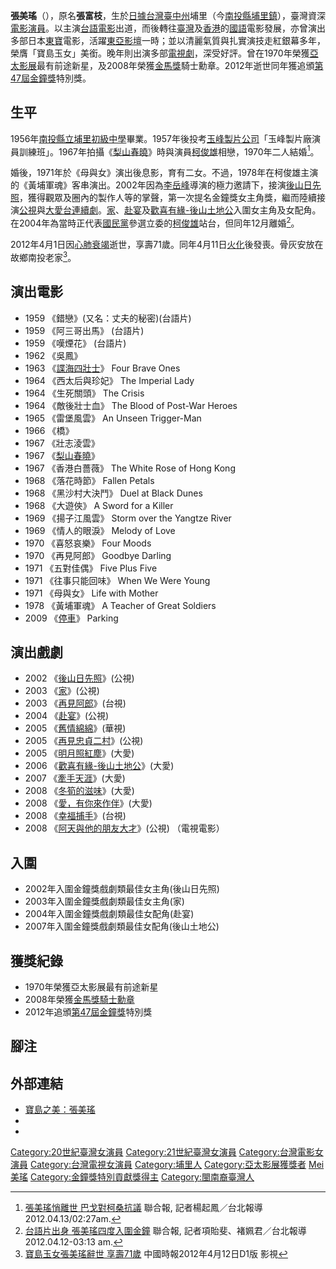 {{藝人
| 姓名 = 張美瑤
| 類型 = 女演員
| 圖片 = 1967張美瑤.jpg
| 圖片尺寸 = 
| 圖片簡介 = 攝於1967年
| 本名 = 張富枝
| 羅馬拼音 = Chang Mei-Yao
| 英文名 = 
| 暱稱 = 寶島玉女、臺製之寶[https://ctfa74.pixnet.net/blog/post/47849536]、台灣[[山口百惠|山口百惠]]
| 國籍 = {{ROC}}
| 籍貫 = 
| 出生日期 = 1941年1月1日<ref>{{cite news|author=張士達|url=http://news.chinatimes.com/2009Cti/Channel/Showbiz/showbiz-news-cnt/0,5020,100102+112012041200537,00.html|title=張美瑤甘願當柯俊雄「家後」|accessdate=2012-04-12|publisher=[[中時電子報|中時電子報]]|language=zh-tw|date=2012-04-12}}{{dead link|date=2018年2月 |bot=InternetArchiveBot |fix-attempted=yes }}</ref>
| 出生地點 = {{TWN-JPN}}[[臺中州|臺中州]][[能高郡|能高郡]][[埔里街|埔里街]]
| 星座 = 
| 逝世日期 = {{death date and age|2012|4|1|1941|0|0}}
| 逝世地點 = {{ROC-TW}}[[台北市|台北市]]
| 職業 = [[電影演員|電影演員]]
| 語言 = [[現代標準漢語|國語]]、[[台語|台語]]
| 教育程度 = [[埔里中學|埔里中學]]初中部<br>玉峰製片廠演員訓練班（1957年）
| 宗教信仰 = 
| 配偶 = {{marriage|[[柯俊雄|柯俊雄]]|1970|2004|reason=d}}
| 兒女 = 2女
| 出身地 = {{TWN}}玉峰製片
| 出道作 = 《阿三哥出馬》
| 出道日期 = 1959年
| 代表作 = 《吳鳳》、《西太后與珍妃》、《再見阿郎》
| 活躍年代 = 1959年－1970年<br>2002年－2009年
| imdb = 0151774
| 經紀公司 = 
| 網站 = 
| 獎項 = 1970年亞太影展最有前途新星<br>2008年金馬獎騎士勳章
| goldenbellawards = '''特別貢獻獎'''<br>2012年
}}

'''張美瑤'''（{{bd|1941年|1月1日|2012年|4月1日|catIdx=Zhang張美瑤}}），原名'''張富枝'''，生於[[日據台灣|日據台灣]][[臺中州|臺中州]]埔里（今[[南投縣|南投縣]][[埔里鎮|埔里鎮]]），臺灣資深[[電影演員|電影演員]]。以主演[[台語電影|台語電影]]出道，而後轉往[[臺灣電影|臺灣]]及[[香港電影|香港]]的[[國語|國語]]電影發展，亦曾演出多部日本[[東寶|東寶]]電影，活躍[[東亞電影|東亞影壇]]一時；並以清麗氣質與扎實演技走紅銀幕多年，榮膺「寶島玉女」美銜。晚年則出演多部[[臺灣電視劇|電視劇]]，深受好評。曾在1970年榮獲[[亞太影展|亞太影展]]最有前途新星，及2008年榮獲[[金馬獎|金馬獎]]騎士勳章。2012年逝世同年獲追頒[[第47屆金鐘獎|第47屆金鐘獎]]特別獎。

== 生平 ==
1956年[[國立暨南國際大學附屬高級中學|南投縣立埔里初級中學]]畢業。1957年後投考[[玉峰製片公司|玉峰製片公司]]「玉峰製片廠演員訓練班」。1967年拍攝《[[梨山春曉|梨山春曉]]》時與演員[[柯俊雄|柯俊雄]]相戀，1970年二人結婚<ref>[http://udn.com/NEWS/ENTERTAINMENT/ENT1/7024572.shtml 張美瑤悄離世 巴戈對柯桑抗議] {{Wayback|url=http://udn.com/NEWS/ENTERTAINMENT/ENT1/7024572.shtml |date=20120413164916 }} 聯合報, 記者楊起鳳／台北報導 2012.04.13/02:27am.</ref>。

婚後，1971年於《母與女》演出後息影，育有二女。不過，1978年在柯俊雄主演的《黃埔軍魂》客串演出。2002年因為[[李岳峰|李岳峰]]導演的極力邀請下，接演[[後山日先照|後山日先照]]，獲得觀眾及圈內的製作人等的掌聲，第一次提名金鐘獎女主角獎，繼而陸續接演[[公視|公視]]與[[大愛衛星電視|大愛台]][[連續劇|連續劇]]。[[家|家]]、[[赴宴|赴宴]]及[[歡喜有緣-後山土地公|歡喜有緣-後山土地公]]入圍女主角及女配角。在2004年為當時正代表[[國民黨|國民黨]]參選立委的[[柯俊雄|柯俊雄]]站台，但同年12月離婚<ref>[http://www.udn.com/2012/4/12/NEWS/ENTERTAINMENT/ENT1/7022642.shtml 台語片出身 張美瑤四度入圍金鐘]{{dead link|date=2018年2月 |bot=InternetArchiveBot |fix-attempted=yes }} 聯合報, 記者項貽斐、褚姵君／台北報導 2012.04.12-03:13 am.</ref>。

2012年4月1日因[[心肺衰竭|心肺衰竭]]逝世，享壽71歲。同年4月11日[[火葬|火化]]後發喪。骨灰安放在故鄉南投老家<ref>[http://news.chinatimes.com/focus/11050105/112012041200529.html 寶島玉女張美瑤辭世 享壽71歲] {{webarchive|url=https://web.archive.org/web/20120414034120/http://news.chinatimes.com/focus/11050105/112012041200529.html |date=2012-04-14 }} 中國時報2012年4月12日D1版 影視</ref>。

== 演出電影 ==
*1959 	《錯戀》(又名：丈夫的秘密)(台語片) 	　
*1959 	《阿三哥出馬》 (台語片)	
*1959 	《嘆煙花》 (台語片)　
*1962 	《吳鳳》 	　
*1963 	《[[諜海四壯士|諜海四壯士]]》 	Four Brave Ones
*1964 	《西太后與珍妃》 	The Imperial Lady
*1964 	《生死關頭》 	The Crisis
*1964 	《敵後壯士血》 	The Blood of Post-War Heroes
*1965 	《雷堡風雲》 	An Unseen Trigger-Man
*1966 	《橋》 	　
*1967 	《壯志淩雲》 	　
*1967 	《[[梨山春曉|梨山春曉]]》 	　
*1967 	《香港白薔薇》 	The White Rose of Hong Kong
*1968 	《落花時節》 	Fallen Petals
*1968 	《黑沙村大決鬥》 	Duel at Black Dunes
*1968 	《大遊俠》 	A Sword for a Killer
*1969 	《揚子江風雲》 	Storm over the Yangtze River
*1969 	《情人的眼淚》 	Melody of Love
*1970 	《喜怒哀樂》 	Four Moods
*1970 	《再見阿郎》 	Goodbye Darling
*1971 	《五對佳偶》 	Five Plus Five
*1971 	《往事只能回味》 	When We Were Young
*1971 	《母與女》 	Life with Mother
*1978 	《黃埔軍魂》 	A Teacher of Great Soldiers
*2009   《[[停車|停車]]》         Parking

== 演出戲劇 ==
*2002 	《[[後山日先照|後山日先照]]》(公視)
*2003 	《[[家_(公視電視劇)|家]]》(公視)
*2003   《[[再見阿郎_(電視劇)|再見阿郎]]》(台視)
*2004 	《[[赴宴|赴宴]]》(公視)
*2005   《[[舊情綿綿_(電視劇)|舊情綿綿]]》(華視)
*2005   《[[再見忠貞二村|再見忠貞二村]]》(公視)
*2005   《[[明月照紅塵|明月照紅塵]]》(大愛)
*2006   《[[歡喜有緣-後山土地公|歡喜有緣-後山土地公]]》(大愛)
*2007   《[[牽手天涯|牽手天涯]]》(大愛)
*2008   《[[冬筍的滋味|冬筍的滋味]]》(大愛)
*2008   《[[愛，有你來作伴|愛，有你來作伴]]》(大愛)
*2008   《[[幸福捕手|幸福捕手]]》(台視)
*2008 	《[[阿天與他的朋友大才|阿天與他的朋友大才]]》(公視) （電視電影）

== 入圍 ==
*2002年入圍金鐘獎戲劇類最佳女主角(後山日先照)
*2003年入圍金鐘獎戲劇類最佳女主角(家)
*2004年入圍金鐘獎戲劇類最佳女配角(赴宴)
*2007年入圍金鐘獎戲劇類最佳女配角(後山土地公)
== 獲獎紀錄 ==
*1970年榮獲亞太影展最有前途新星
*2008年榮獲[[金馬獎騎士勳章|金馬獎騎士勳章]]
*2012年追頒[[第47屆金鐘獎|第47屆金鐘獎]]特別獎

== 腳注 ==
{{reflist|2}}

== 外部連結 ==
* [https://web.archive.org/web/20120415001741/http://jimmy560.myweb.hinet.net/ 寶島之美：張美瑤]{{zh}}
* {{imdb name|0151774}}{{en}}
* {{Hkmdb name|3174}}
{{金鐘獎特別貢獻獎}}

{{DEFAULTSORT:Zhang張美瑤}}
[[Category:20世紀臺灣女演員|Category:20世紀臺灣女演員]]
[[Category:21世紀臺灣女演員|Category:21世紀臺灣女演員]]
[[Category:台灣電影女演員|Category:台灣電影女演員]]
[[Category:台灣電視女演員|Category:台灣電視女演員]]
[[Category:埔里人|Category:埔里人]]
[[Category:亞太影展獲獎者|Category:亞太影展獲獎者]]
[[Category:張姓|Mei美瑤]]
[[Category:金鐘獎特別貢獻獎得主|Category:金鐘獎特別貢獻獎得主]]
[[Category:閩南裔臺灣人|Category:閩南裔臺灣人]]